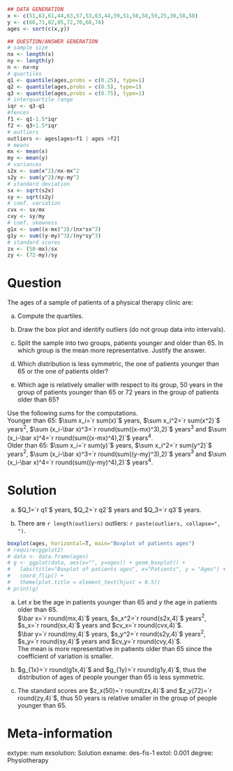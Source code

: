 
```r
## DATA GENERATION
x <- c(51,63,61,44,63,57,53,63,44,59,51,56,58,59,25,30,58,58)
y <- c(66,71,82,85,72,70,68,74)
ages <- sort(c(x,y))

## QUESTION/ANSWER GENERATION
# sample size
nx <- length(x)
ny <- length(y)
n <- nx+ny
# quartiles
q1 <- quantile(ages,probs = c(0.25), type=1)
q2 <- quantile(ages,probs = c(0.5), type=1)
q3 <- quantile(ages,probs = c(0.75), type=1)
# interquartile range
iqr <- q3-q1
#fences
f1 <- q1-1.5*iqr
f2 <- q3+1.5*iqr
# outliers
outliers <- ages[ages<f1 | ages >f2]
# means
mx <- mean(x)
my <- mean(y)
# variances
s2x <- sum(x^2)/nx-mx^2
s2y <- sum(y^2)/ny-my^2
# standard deviation
sx <- sqrt(s2x)
sy <- sqrt(s2y)
# coef. variation
cvx <- sx/mx
cvy <- sy/my
# coef. skewness
g1x <- sum((x-mx)^3)/(nx*sx^3)
g1y <- sum((y-my)^3)/(ny*sy^3)
# standard scores
zx <- (50-mx)/sx
zy <- (72-my)/sy
```

Question
========
The ages of a sample of patients of a physical therapy clinic are:

\begin{center}
```r
cat(paste(as.character(ages), collapse=", "))
```
\end{center}


a. Compute the quartiles.

a. Draw the box plot and identify outliers (do not group data into intervals).

a. Split the sample into two groups, patients younger and older than 65.
In which group is the mean more representative.
Justify the answer.

a. Which distribution is less symmetric, the one of patients younger than 65 or the one of patients older?

a. Which age is relatively smaller with respect to its group, 50 years in the group of patients younger than 65 or 72 years in the group of patients older than 65?

Use the following sums for the computations.  
Younger than 65: $\sum x_i=`r sum(x)`$ years, $\sum x_i^2=`r sum(x^2)`$ years$^2$, $\sum (x_i-\bar x)^3=`r round(sum((x-mx)^3),2)`$ years$^3$ and $\sum (x_i-\bar x)^4=`r round(sum((x-mx)^4),2)`$ years$^4$.  
Older than 65: $\sum x_i=`r sum(y)`$ years, $\sum x_i^2=`r sum(y^2)`$ years$^2$, $\sum (x_i-\bar x)^3=`r round(sum((y-my)^3),2)`$ years$^3$ and $\sum (x_i-\bar x)^4=`r round(sum((y-my)^4),2)`$ years$^4$.

Solution
========

a. $Q_1=`r q1`$ years, $Q_2=`r q2`$ years and $Q_3=`r q3`$ years.

a. There are `r length(outliers)` outliers: `r paste(outliers, collapse=", ")`.
```r
boxplot(ages, horizontal=T, main="Boxplot of patients ages")
# require(ggplot2)
# data <- data.frame(ages)
# g <- ggplot(data, aes(x="", y=ages)) + geom_boxplot() + 
#   labs(title="Boxplot of patients ages", x="Patients", y = "Ages") + 
#   coord_flip() + 
#   theme(plot.title = element_text(hjust = 0.5))
# print(g)
```

a. Let $x$ be the age in patients younger than 65 and $y$ the age in patients older than 65.  
$\bar x=`r round(mx,4)`$ years, $s_x^2=`r round(s2x,4)`$ years$^2$, $s_x=`r round(sx,4)`$ years and $cv_x=`r round(cvx,4)`$.  
$\bar y=`r round(my,4)`$ years, $s_y^2=`r round(s2y,4)`$ years$^2$, $s_y=`r round(sy,4)`$ years and $cv_y=`r round(cvy,4)`$.  
The mean is more representative in patients older than 65 since the coefficient of variation is smaller. 

a. $g_{1x}=`r round(g1x,4)`$ and $g_{1y}=`r round(g1y,4)`$, thus the distribution of ages of people younger than 65 is less symmetric.

a. The standard scores are $z_x(50)=`r round(zx,4)`$ and $z_y(72)=`r round(zy,4)`$, thus 50 years is relative smaller in the group of people younger than 65.

Meta-information 
================
extype: num
exsolution: Solution
exname: des-fis-1
extol: 0.001
degree: Physiotherapy
 
